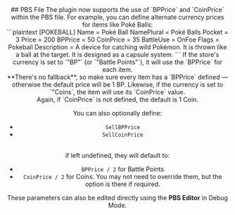 <Header title="BP and Coin Prizes (new v1.4.1)"/>
## PBS File
The plugin now supports the use of `BPPrice` and `CoinPrice` within the PBS file.
For example, you can define alternate currency prices for items like Poké Balls:
<br/>
```plaintext
[POKEBALL]
Name = Poké Ball 
NamePlural = Poké Balls 
Pocket = 3
Price = 200
BPPrice = 50
CoinPrice = 35
BattleUse = OnFoe
Flags = Pokeball
Description = A device for catching wild Pokémon.
It is thrown like a ball at the target. It is designed as a capsule system.
```
<Callout type="hint">
  If the store's currency is set to `"BP"` (or `"Battle Points"`), it will use the `BPPrice` for each item. 
  <br/>**There's no fallback**, so make sure every item has a `BPPrice` defined — otherwise the default price will be <Gn>1 BP</Gn>.
  Likewise, if the currency is set to `"Coins`, the item will use its `CoinPrice` value. 
  <br/>Again, if `CoinPrice` is not defined, the default is <Gn>1 Coin</Gn>.
</Callout>

You can also optionally define:
- `SellBPPrice`
- `SellCoinPrice`

<br/>if left undefined, they will default to:
- `BPPrice / 2` for Battle Points 
- `CoinPrice / 2` for Coins. 
You may not need to override them, but the option is there if required.

<ImageWithCaption src="/images/documentation/poke-market/BpAndCoinParametersPBS.png" caption="In Game PBS Editor"/>

These parameters can also be edited directly using the **PBS Editor** in <Gn>Debug Mode</Gn>.